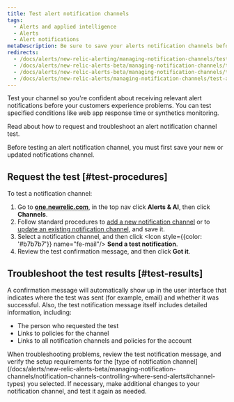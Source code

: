 ```yaml
---
title: Test alert notification channels
tags:
  - Alerts and applied intelligence
  - Alerts
  - Alert notifications
metaDescription: Be sure to save your alerts notification channels before testing them to make sure they're working properly.
redirects:
  - /docs/alerts/new-relic-alerting/managing-notification-channels/testing-your-notification-channel
  - /docs/alerts/new-relic-alerts-beta/managing-notification-channels/testing-alert-notification-channels
  - /docs/alerts/new-relic-alerts-beta/managing-notification-channels/test-alert-notification-channels
  - /docs/alerts/new-relic-alerts/managing-notification-channels/test-alert-notification-channels
---
```


Test your channel so you're confident about receiving relevant alert notifications before your customers experience problems. You can test specified conditions like web app response time or synthetics monitoring.

Read about how to request and troubleshoot an alert notification channel test.

<Callout variant="important">
  Before testing an alert notification channel, you must first save your new or updated notifications channel.
</Callout>

## Request the test [#test-procedures]

To test a notification channel:

1. Go to **[one.newrelic.com](https://one.newrelic.com/)**, in the top nav click **Alerts & AI**, then click **Channels**.
2. Follow standard procedures to [add a new notification channel](/docs/alerts/new-relic-alerts-beta/managing-notification-channels/notification-channels-controlling-where-send-alerts#add-channel) or to [update an existing notification channel](/docs/alerts/new-relic-alerts-beta/managing-notification-channels/update-alert-notification-channels), and save it.
3. Select a notification channel, and then click <Icon style={{color: '#b7b7b7'}} name="fe-mail"/>
   **Send a test notification**.
4. Review the test confirmation message, and then click **Got it**.

## Troubleshoot the test results [#test-results]

A confirmation message will automatically show up in the user interface that indicates where the test was sent (for example, email) and whether it was successful. Also, the test notification message itself includes detailed information, including:

* The person who requested the test
* Links to policies for the channel
* Links to all notification channels and policies for the account

<Callout variant="tip">
  When troubleshooting problems, review the test notification message, and verify the setup requirements for the [type of notification channel](/docs/alerts/new-relic-alerts-beta/managing-notification-channels/notification-channels-controlling-where-send-alerts#channel-types) you selected. If necessary, make additional changes to your notification channel, and test it again as needed.
</Callout>
